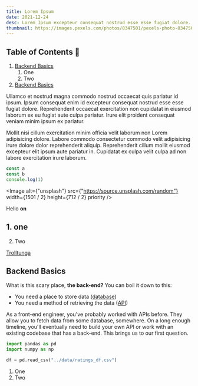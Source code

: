 ```yaml
---
title: Lorem Ipsum
date: 2021-12-24
desc: Lorem Ipsum excepteur consequat nostrud esse esse fugiat dolore. Reprehenderit occaecat exercitation non cupidatat in eiusmod laborum ex eufugiat aute culpa pariatur. Irure elit proident consequat veniam minim ipsum ex pariatu
thumbnail: https://images.pexels.com/photos/8347501/pexels-photo-8347501.jpeg
---
```


## Table of Contents 📑

1. [Backend Basics](/posts/change-me#backend-basics)
   1. One
   2. Two
2. [Backend Basics](/posts/change-me#backend-basics)

Ullamco et nostrud magna commodo nostrud occaecat quis pariatur id ipsum. Ipsum
consequat enim id excepteur consequat nostrud esse esse fugiat dolore.
Reprehenderit occaecat exercitation non cupidatat in eiusmod laborum ex eu
fugiat aute culpa pariatur. Irure elit proident consequat veniam minim ipsum ex
pariatur.

Mollit nisi cillum exercitation minim officia velit laborum non Lorem
adipisicing dolore. Labore commodo consectetur commodo velit adipisicing irure
dolore dolor reprehenderit aliquip. Reprehenderit cillum mollit eiusmod
excepteur elit ipsum aute pariatur in. Cupidatat ex culpa velit culpa ad non
labore exercitation irure laborum.

```jsx:src/one.jsx
const a
const b
console.log(1)
```

<Image
  alt={"unsplash"}
  src={"https://source.unsplash.com/random"}
  width={1501 / 2}
  height={712 / 2}
  priority
/>

Hello **<InlineCode>on</InlineCode>**

## 1. one

2. Two

[Trolltunga](https://www.visitnorway.com/places-to-go/fjord-norway/the-hardangerfjord-region/listings-hardanger-fjord/trolltunga/8625/)

## Backend Basics

What is this scary place, **the back-end?** You can boil it down to this:

- You need a place to store data ([database](https://dataguide.prisma.io/intro/what-are-databases))
- You need a method of retrieving the data ([API](https://en.wikipedia.org/wiki/Application_programming_interface))

As a front-end engineer, you've probably worked with APIs before. They allow you to fetch data from some database, somewhere.
On a long enough timeline, you'll eventually need to build your own API or
work with an existing codebase that has a back-end. This brings us to our first question.

```py
import pandas as pd
import numpy as np

df = pd.read_csv("../data/ratings_df.csv")
```

1. One
2. Two
